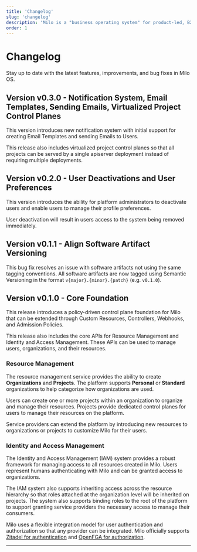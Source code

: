 ```yaml
---
title: 'Changelog'
slug: 'changelog'
description: 'Milo is a "business operating system" for product-led, B2B companies.'
order: 1
---
```


# Changelog

Stay up to date with the latest features, improvements, and bug fixes in Milo
OS.

## Version v0.3.0 - Notification System, Email Templates, Sending Emails, Virtualized Project Control Planes

This version introduces new notification system with initial support for creating Email Templates and sending Emails to Users.

This release also includes virtualized project control planes so that all projects can be served by a single apiserver deployment instead of requiring multiple deployments.

## Version v0.2.0 - User Deactivations and User Preferences

This version introduces the ability for platform administrators to deactivate
users and enable users to manage their profile preferences.

User deactivation will result in users access to the system being removed
immediately.

## Version v0.1.1 - Align Software Artifact Versioning

This bug fix resolves an issue with software artifacts not using the same
tagging conventions. All software artifacts are now tagged using Semantic
Versioning in the format `v{major}.{minor}.{patch}` (e.g. `v0.1.0`).

## Version v0.1.0 - Core Foundation

This release introduces a policy-driven control plane foundation for Milo that
can be extended through Custom Resources, Controllers, Webhooks, and Admission
Policies.

This release also includes the core APIs for Resource Management and Identity
and Access Management. These APIs can be used to manage users, organizations,
and their resources.

### Resource Management

The resource management service provides the ability to create **Organizations**
and **Projects**. The platform supports **Personal** or **Standard**
organizations to help categorize how organizations are used.

Users can create one or more projects within an organization to organize and
manage their resources. Projects provide dedicated control planes for users to
manage their resources on the platform.

Service providers can extend the platform by introducing new resources to
organizations or projects to customize Milo for their users.

### Identity and Access Management

The Identity and Access Management (IAM) system provides a robust framework for
managing access to all resources created in Milo. Users represent humans
authenticating with Milo and can be granted access to organizations.

The IAM system also supports inheriting access across the resource hierarchy so
that roles attached at the organization level will be inherited on projects. The
system also supports binding roles to the root of the platform to support
granting service providers the necessary access to manage their consumers.

Milo uses a flexible integration model for user authentication and authorization
so that any provider can be integrated. Milo officially supports [Zitadel for
authentication](https://github.com/datum-cloud/auth-provider-zitadel) and
[OpenFGA for
authorization](https://github.com/datum-cloud/auth-provider-openfga).

---
